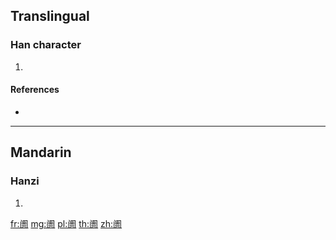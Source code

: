 {{character info/new}}
{{also|闠}}
==Translingual==

===Han character===
{{Han char|rn=169|rad=门|as=09|sn=12|four=|canj=LSLMO}}

# {{defn|Han|sort=门09}}

====References====
* {{Han ref|kx=1343.121|hdz=74308.101|uh=9613|ud=38419}}

----

==Mandarin==

===Hanzi===
{{cmn-hanzi|tra=闠|pin=[[huì]] ([[hui4]])|wg=hui<sup>4</sup>}}

# {{defn|lang=cmn|sort=门09}}

[[fr:阓]]
[[mg:阓]]
[[pl:阓]]
[[th:阓]]
[[zh:阓]]